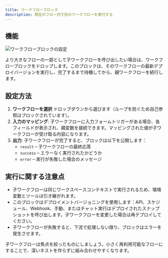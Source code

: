 ```yaml
---
title: ワークフローブロック
description: 現在のフロー内で別のワークフローを実行する
---
```



## 機能

<div className='flex justify-center my-6'>
  <Image
    src='/static/blocks/workflow.png'
    alt='ワークフローブロックの設定'
    width={400}
    height={280}
    className='rounded-xl border border-border shadow-sm'
  />
</div>

より大きなフローの一部として子ワークフローを呼び出したい場合は、ワークフローブロックをドロップします。このブロックは、そのワークフローの最新デプロイバージョンを実行し、完了するまで待機してから、親ワークフローを続行します。

## 設定方法

1. **ワークフローを選択** ドロップダウンから選びます（ループを防ぐため自己参照はブロックされています）。
2. **入力のマッピング**: 子ワークフローに入力フォームトリガーがある場合、各フィールドが表示され、親変数を接続できます。マッピングされた値が子ワークフローが受け取る内容になります。
3. **出力**: 子ワークフローが完了すると、ブロックは以下を公開します：
   - `result` – 子ワークフローの最終応答
   - `success` – エラーなく実行されたかどうか
   - `error` – 実行が失敗した場合のメッセージ

## 実行に関する注意点

- 子ワークフローは同じワークスペースコンテキストで実行されるため、環境変数とツールは引き継がれます。
- このブロックはデプロイメントバージョニングを使用します：API、スケジュール、Webhook、手動、またはチャット実行はデプロイされたスナップショットを呼び出します。子ワークフローを変更した場合は再デプロイしてください。
- 子ワークフローが失敗すると、下流で処理しない限り、ブロックはエラーを発生させます。

<Callout>
子ワークフローは焦点を絞ったものにしましょう。小さく再利用可能なフローにすることで、深いネストを作らずに組み合わせやすくなります。
</Callout>
